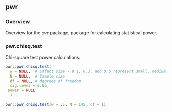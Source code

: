 ## pwr

### Overview

Overview for the `pwr` package, package for calculating statistical power.

### pwr.chisq.test

Chi-square test power calculations.

```r
pwr::pwr.chisq.test(
  w = NULL,  # Effect size - 0.1, 0.3, and 0.5 represent small, medium, and large effect sizes respectively
  N = NULL,  # Sample size
  df = NULL, # degrees of freedom
  sig.level = 0.05,
 power = NULL
  )
```

```r
pwr::pwr.chisq.test(w = .5, N = 145, df = 1)
```
